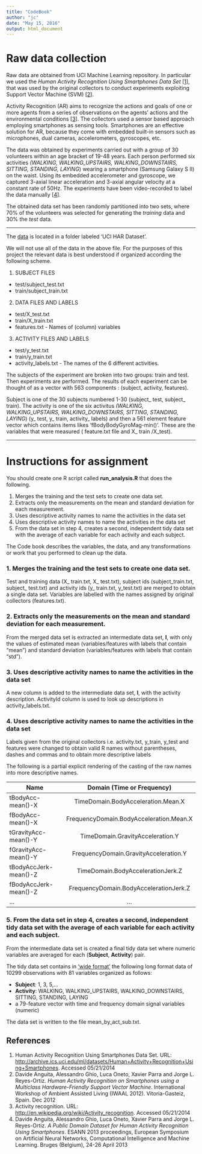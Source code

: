 ---
title: "CodeBook"
author: "jc"
date: "May 15, 2016"
output: html_document
---



# Raw data collection

Raw data are obtained from UCI Machine Learning repository. In particular we used
the *Human Activity Recognition Using Smartphones Data Set* [[1](#uci-har)],
that was used by the original collectors to conduct experiments exploiting
Support Vector Machine (SVM) [[2](#har-smart)].

Activity Recognition (AR) aims to recognize the actions and goals of one or more agents
from a series of observations on the agents' actions and the environmental conditions
[[3](#activity-recognition)]. The collectors used a sensor based approach employing
smartphones as sensing tools. Smartphones are an effective solution for AR, because
they come with embedded built-in sensors such as microphones, dual cameras, accelerometers,
gyroscopes, etc.


The data was obtained by experiments carried out with a group of 30 volunteers within an age bracket of 19-48 years. Each person performed six activities *(WALKING, WALKING_UPSTAIRS, WALKING_DOWNSTAIRS, SITTING, STANDING, LAYING*) wearing a smartphone (Samsung Galaxy S II) on the waist. Using its embedded accelerometer and gyroscope, we captured 3-axial linear acceleration and 3-axial angular velocity at a constant rate of 50Hz. The experiments have been video-recorded to label the data manually [[4](#har-smart2)]. 

The obtained data set has been randomly partitioned into two sets, where 70% of
the volunteers was selected for generating the *training* data and 30% the *test* data.

--------------------------------------------------------------------------------------------

The [data](http://archive.ics.uci.edu/ml/datasets/Human+Activity+Recognition+Using+Smartphones) is located in a folder labeled 'UCI HAR Dataset'.

We will not use all of the data in the above file. For the purposes of this project the relevant data is best understood if organized according the following scheme. 

1. SUBJECT FILES
  + test/subject_test.txt
  + train/subject_train.txt
2. DATA FILES AND LABELS
  + test/X_test.txt
  + train/X_train.txt
  + features.txt - Names of (column) variables 
3. ACTIVITY FILES AND LABELS
  + test/y_test.txt
  + train/y_train.txt
  + activity_labels.txt - The names of the 6 different activities.

The subjects of the experiment are broken into two groups: train and test. Then experiments are performed. The results of each experiment can be thought of as a vector with 563 components : (subject, activity, features).

Subject is one of the 30 subjects numbered 1-30 (subject_ test, subject_ train). The activity is one of the six activitus *(WALKING, WALKING_UPSTAIRS, WALKING_DOWNSTAIRS, SITTING, STANDING, LAYING*) (y_ test, y_ train, activity_ labels) and then a 561 element feature vector which contains items likes 'fBodyBodyGyroMag-min()'. These are the variables that were measured ( feature.txt file and X_ train /X_test).



__________________________________________________________________________________________________

# Instructions for assignment

You should create one R script called __run_analysis.R__ that does the following.

1. Merges the training and the test sets to create one data set.
2. Extracts only the measurements on the mean and standard deviation for each measurement.
3. Uses descriptive activity names to name the activities in the data set
4. Uses descriptive activity names to name the activities in the data set
5. From the data set in step 4, creates a second, independent tidy data set with the average of each variable   for each activity and each subject.





 The Code book describes the variables, the data, and any transformations or work that you performed to clean up the data.


### 1. Merges the training and the test sets to create one data set.

Test and training data (X_ train.txt, X_ test.txt), subject ids (subject_train.txt,
subject_ test.txt) and activity ids (y_ train.txt, y_test.txt) are merged to obtain
a single data set. Variables are labelled with the names assigned by original
collectors (features.txt).

### 2. Extracts only the measurements on the mean and standard deviation for each measurement.

From the merged data set is extracted an intermediate data set, __I__, with only the
values of estimated mean (variables/features with labels that contain "mean") and standard
deviation (variables/features with labels that contain "std").

### 3. Uses descriptive activity names to name the activities in the data set

A new column is added to the intermediate data set, __I__, with the activity description.
ActivityId column is used to look up descriptions in activity_labels.txt.

### 4. Uses descriptive activity names to name the activities in the data set

Labels given from the original collectors  i.e. activity.txt, y_train, y_test and features were changed
 to obtain valid R names without parentheses, dashes and commas and to obtain more descriptive labels

The following is a partial explicit rendering of the casting of the raw names into more descriptive names.

Name                                  |  Domain (Time or Frequency)                | 
| ----------------------------------- |:------------------------------------------:| 
|tBodyAcc-mean()-X                    | TimeDomain.BodyAcceleration.Mean.X         | 
|fBodyAcc-mean()-X                    | FrequencyDomain.BodyAcceleration.Mean.X    |      
|tGravityAcc-mean()-Y                 | TimeDomain.GravityAcceleration.Y           |
|fGravityAcc-mean()-Y                 | FrequencyDomain.GravityAcceleration.Y      |
|tBodyAccJerk-mean()-Z                | TimeDomain.BodyAccelerationJerk.Z          |
|fBodyAccJerk-mean()-Z                | FrequencyDomain.BodyAccelerationJerk.Z     |
| ...                                 |          ...                               |  




### 5. From the data set in step 4, creates a second, independent tidy data set with the average of each variable   for each activity and each subject.

From the intermediate data set is created a final tidy data set where numeric
variables are averaged for each (__Subject__, __Activity__) pair.

The tidy data set contains in ['wide format'](http://seananderson.ca/2013/10/19/reshape.html) the following long format data of 10299 observations with 81 variables organized as follows:

*  __Subject__: 1, 3, 5,...
*   __Activity__: WALKING, WALKING_UPSTAIRS, WALKING_DOWNSTAIRS, SITTING, STANDING, LAYING
*  a 79-feature vector with time and frequency domain signal variables (numeric)

The data set is written to the file mean_by_act_sub.txt.




References
----------

1.  <a name="uci-har"/>Human Activity Recognition Using Smartphones Data Set.
    URL: <http://archive.ics.uci.edu/ml/datasets/Human+Activity+Recognition+Using+Smartphones>. Accessed 05/21/2014
2. <a name="har-smart"/>Davide Anguita, Alessandro Ghio, Luca Oneto, Xavier Parra and Jorge L. Reyes-Ortiz.
   *Human Activity Recognition on Smartphones using a Multiclass Hardware-Friendly Support Vector Machine*.
   International Workshop of Ambient Assisted Living (IWAAL 2012). Vitoria-Gasteiz, Spain. Dec 2012
3.  <a name="activity-recognition"/>Activity recognition. URL: <http://en.wikipedia.org/wiki/Activity_recognition>.
    Accessed 05/21/2014
4. <a name="har-smart2"/>Davide Anguita, Alessandro Ghio, Luca Oneto, Xavier Parra and Jorge L. Reyes-Ortiz.
   *A Public Domain Dataset for Human Activity Recognition Using Smartphones*.
   ESANN 2013 proceedings, European Symposium on Artificial Neural Networks, Computational Intelligence and
   Machine Learning. Bruges (Belgium), 24-26 April 2013




